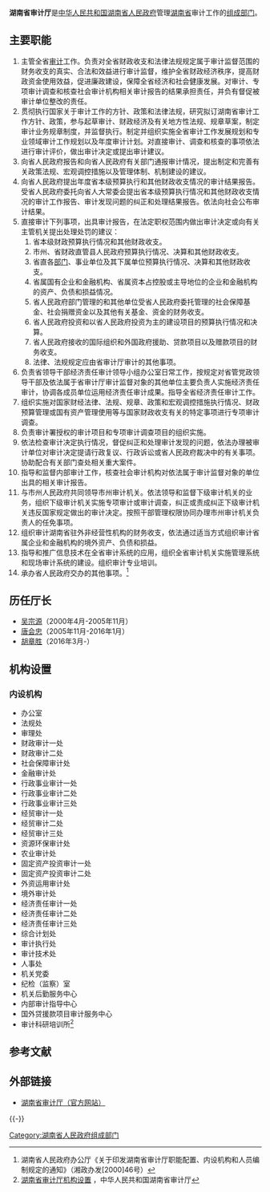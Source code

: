 {{Infobox PRCG
|机构名称=湖南省审计厅
|标志1=Red star.svg
|标志1说明=[[s:国务院关于国家行政机关和企业事业单位社会团体印章管理的规定|1999年规定]]：[[印章|印章]][[直径|直径]]4.2厘米，中央刊[[五角星|五角星]]，由[[湖南省人民政府|湖南省人民政府]]制发。
|职位1=厅长
|人员1=[[胡章胜|胡章胜]]
|职位2=副厅长
|人员2=陈博彰{{wrap}}陈庆林{{wrap}}谢　军{{wrap}}段培安{{wrap}}李绍辉
|人数2=5
|职位3=总审计师
|人员3=肖　伟
|成立时间=1983年
|上级机构=[[湖南省人民政府|湖南省人民政府]]
|机构类型=[[湖南省人民政府组成部门|湖南省人民政府组成部门]]
|行政级别=正地厅级
|前身=
|地址1=[[湖南省|湖南省]][[长沙市|长沙市]]嘉雨路6号
|网站=湖南省审计厅
|网址=https://sjt.hunan.gov.cn/
}}
'''湖南省审计厅'''是[[中华人民共和国|中华人民共和国]][[湖南省人民政府|湖南省人民政府]]管理[[湖南省|湖南省]]审计工作的[[湖南省人民政府组成部门|组成部门]]。

==主要职能==
#主管全省[[审计|审计]]工作。负责对全省财政收支和法律法规规定属于审计监督范围的财务收支的真实、合法和效益进行审计监督，维护全省财政经济秩序，提高财政资金使用效益，促进廉政建设，保障全省经济和社会健康发展。对审计、专项审计调查和核查社会审计机构相关审计报告的结果承担责任，并负有督促被审计单位整改的责任。
#贯彻执行国家关于审计工作的方针、政策和法律法规，研究拟订湖南省审计工作方针、政策，参与起草审计、财政经济及有关地方性法规、规章草案，制定审计业务规章制度，并监督执行。制定并组织实施全省审计工作发展规划和专业领域审计工作规划以及年度审计计划。对直接审计、调查和核查的事项依法进行审计评价，做出审计决定或提出审计建议。 
#向省人民政府报告和向省人民政府有关部门通报审计情况，提出制定和完善有关政策法规、宏观调控措施以及管理体制、机制建设的建议。
#向省人民政府提出年度省本级预算执行和其他财政收支情况的审计结果报告。受省人民政府委托向省人大常委会提出省本级预算执行情况和其他财政收支情况的审计工作报告、审计发现问题的纠正和处理结果报告。依法向社会公布审计结果。
#直接审计下列事项，出具审计报告，在法定职权范围内做出审计决定或向有关主管机关提出处理处罚的建议： 
##省本级财政预算执行情况和其他财政收支。 
##市州、省财政直管县人民政府预算执行情况、决算和其他财政收支。 
##省直各[[部门|部门]]、事业单位及其下属单位预算执行情况、决算和其他财政收支。 
##省属国有企业和金融机构、省属资本占控股或主导地位的企业和金融机构的资产、负债和损益情况。 
##省人民政府部门管理的和其他单位受省人民政府委托管理的社会保障基金、社会捐赠资金以及其他有关基金、资金的财务收支。 
##省人民政府投资和以省人民政府投资为主的建设项目的预算执行情况和决算。 
##省人民政府接收的国际组织和外国政府援助、贷款项目以及赠款项目的财务收支。 
##法律、法规规定应由省审计厅审计的其他事项。 
#负责省领导干部经济责任审计领导小组办公室日常工作，按规定对省管党政领导干部及依法属于省审计厅审计监督对象的其他单位主要负责人实施经济责任审计，协调各成员单位运用经济责任审计成果。指导全省经济责任审计工作。 
#组织实施对国家财经法律、法规、规章、政策和宏观调控措施执行情况、财政预算管理或国有资产管理使用等与国家财政收支有关的特定事项进行专项审计调查。 
#负责审计署授权的审计项目和专项审计调查项目的组织实施。 
#依法检查审计决定执行情况，督促纠正和处理审计发现的问题，依法办理被审计单位对审计决定提请行政复议、行政诉讼或省人民政府裁决中的有关事项。协助配合有关部门查处相关重大案件。 
#指导和监督内部审计工作，核查社会审计机构对依法属于审计监督对象的单位出具的相关审计报告。 
#与市州人民政府共同领导市州审计机关。依法领导和监督下级审计机关的业务，组织下级审计机关实施专项审计或审计调查，纠正或责成纠正下级审计机关违反国家规定做出的审计决定。按照干部管理权限协同办理市州审计机关负责人的任免事项。 
#组织审计湖南省驻外非经营性机构的财务收支，依法通过适当方式组织审计省属企业和金融机构的境外资产、负债和损益。 
#指导和推广信息技术在全省审计系统的应用，组织全省审计机关实施管理系统和现场审计系统的建设。组织审计专业培训。 
#承办省人民政府交办的其他事项。<ref>湖南省人民政府办公厅《关于印发湖南省审计厅职能配置、内设机构和人员编制规定的通知》（湘政办发[2000]46号）</ref>

==历任厅长==
*[[吴宗源|吴宗源]]（2000年4月-2005年11月）
*[[唐会忠|唐会忠]]（2005年11月-2016年1月）
*[[胡章胜|胡章胜]]（2016年3月-）

==机构设置==
===内设机构===
*办公室 
*法规处 
*审理处 
*财政审计一处 
*财政审计二处 
*社会保障审计处 
*金融审计处 
*行政事业审计一处 
*行政事业审计二处 
*行政事业审计三处
*经贸审计一处
*经贸审计二处
*经贸审计三处
*资源环保审计处
*农业审计处
*固定资产投资审计一处 
*固定资产投资审计二处
*外资运用审计处
*境外审计处
*经济责任审计一处
*经济责任审计二处
*经济责任审计三处
*综合计划处
*审计执行处
*审计技术处
*人事处
*机关党委
*纪检（监察）室
*机关后勤服务中心
*内部审计指导中心
*国外贷援款项目审计服务中心
*审计科研培训所<ref>[http://www.hnsjt.gov.cn/jgsz/nsjg.asp/ 湖南省审计厅机构设置] {{webarchive|url=https://web.archive.org/web/20110220070929/http://www.hnsjt.gov.cn/jgsz/nsjg.asp |date=2011-02-20 }}，中华人民共和国湖南省审计厅</ref>

==参考文献==
{{Reflist}}

==外部链接==
*[https://sjt.hunan.gov.cn/ 湖南省审计厅（官方网站）] {{Wayback|url=https://sjt.hunan.gov.cn/ |date=20210225161503 }}

{{-}}
{{湖南省人民政府}}

[[Category:湖南省人民政府组成部门|Category:湖南省人民政府组成部门]]